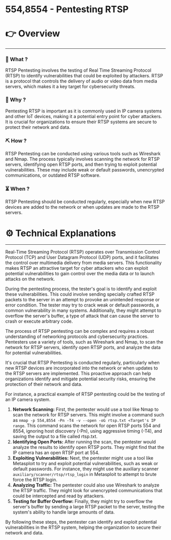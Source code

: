 # 554,8554 - Pentesting RTSP


# 👉 Overview

---

### 👀 What ?

RTSP Pentesting involves the testing of Real Time Streaming Protocol (RTSP) to identify vulnerabilities that could be exploited by attackers. RTSP is a protocol that controls the delivery of audio or video data from media servers, which makes it a key target for cybersecurity threats.


### 🧐 Why ?

Pentesting RTSP is important as it is commonly used in IP camera systems and other IoT devices, making it a potential entry point for cyber attackers. It is crucial for organizations to ensure their RTSP systems are secure to protect their network and data.


### ⛏️ How ?

RTSP Pentesting can be conducted using various tools such as Wireshark and Nmap. The process typically involves scanning the network for RTSP servers, identifying open RTSP ports, and then trying to exploit potential vulnerabilities. These may include weak or default passwords, unencrypted communications, or outdated RTSP software.


### ⏳ When ?

RTSP Pentesting should be conducted regularly, especially when new RTSP devices are added to the network or when updates are made to the RTSP servers.


# ⚙️ Technical Explanations

---

Real-Time Streaming Protocol (RTSP) operates over Transmission Control Protocol (TCP) and User Datagram Protocol (UDP) ports, and it facilitates the control over multimedia delivery from media servers. This functionality makes RTSP an attractive target for cyber attackers who can exploit potential vulnerabilities to gain control over the media data or to launch attacks on the network.

During the pentesting process, the tester's goal is to identify and exploit these vulnerabilities. This could involve sending specially crafted RTSP packets to the server in an attempt to provoke an unintended response or error condition. The tester may try to crack weak or default passwords, a common vulnerability in many systems. Additionally, they might attempt to overflow the server's buffer, a type of attack that can cause the server to crash or execute arbitrary code.

The process of RTSP pentesting can be complex and requires a robust understanding of networking protocols and cybersecurity practices. Pentesters use a variety of tools, such as Wireshark and Nmap, to scan the network for RTSP servers, identify open RTSP ports, and analyze the data for potential vulnerabilities.

It's crucial that RTSP Pentesting is conducted regularly, particularly when new RTSP devices are incorporated into the network or when updates to the RTSP servers are implemented. This proactive approach can help organizations identify and mitigate potential security risks, ensuring the protection of their network and data.

For instance, a practical example of RTSP pentesting could be the testing of an IP camera system.

1. **Network Scanning:** First, the pentester would use a tool like Nmap to scan the network for RTSP servers. This might involve a command such as `nmap -p 554,8554 -Pn -T4 -v --open -oG rtsp.txt <Target's IP range`. This command scans the network for open RTSP ports 554 and 8554, ignoring host discovery (-Pn), using aggressive timing (-T4), and saving the output to a file called rtsp.txt.
2. **Identifying Open Ports:** After running the scan, the pentester would analyze the results to identify open RTSP ports. They might find that the IP camera has an open RTSP port at 554.
3. **Exploiting Vulnerabilities:** Next, the pentester might use a tool like Metasploit to try and exploit potential vulnerabilities, such as weak or default passwords. For instance, they might use the auxiliary scanner `auxiliary/scanner/rtsp/rtsp_login` in Metasploit to attempt to brute force the RTSP login.
4. **Analyzing Traffic:** The pentester could also use Wireshark to analyze the RTSP traffic. They might look for unencrypted communications that could be intercepted and read by attackers.
5. **Testing for Buffer Overflow:** Finally, they might try to overflow the server's buffer by sending a large RTSP packet to the server, testing the system's ability to handle large amounts of data.

By following these steps, the pentester can identify and exploit potential vulnerabilities in the RTSP system, helping the organization to secure their network and data.

